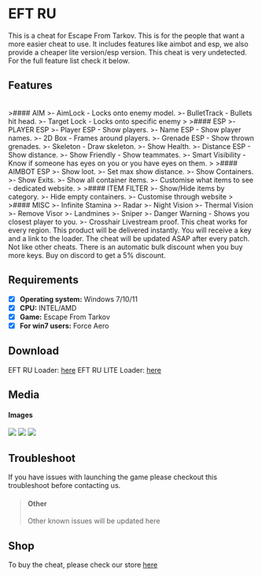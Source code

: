 # EFT RU

This is a cheat for Escape From Tarkov. This is for the people that want a more easier cheat to use.
It includes features like aimbot and esp, we also provide a cheaper lite version/esp version. 
This cheat is very undetected.
For the full feature list check it below.


## Features

<br />
>#### AIM
>- AimLock - Locks onto enemy model.
>- BulletTrack - Bullets hit head.
>- Target Lock - Locks onto specific enemy 
>
>#### ESP
>- PLAYER ESP
>- Player ESP - Show players.
>- Name ESP - Show player names.
>- 2D Box - Frames around players.
>- Grenade ESP - Show thrown grenades.
>- Skeleton - Draw skeleton.
>- Show Health.
>- Distance ESP - Show distance.
>- Show Friendly - Show teammates.
>- Smart Visibility - Know if someone has eyes on you or you have eyes on them.
>
>#### AIMBOT ESP
>- Show loot.
>- Set max show distance.
>- Show Containers.
>- Show Exits.
>- Show all container items.
>- Customise what items to see - dedicated website.
>
>#### ITEM FILTER
>- Show/Hide items by category.
>- Hide empty containers.
>- Customise through website
>
>#### MISC
>- Infinite Stamina
>- Radar
>- Night Vision
>- Thermal Vision
>- Remove Visor
>- Landmines
>- Sniper
>- Danger Warning - Shows you closest player to you.
>- Crosshair

<Callout>
Livestream proof.
This cheat works for every region.
This product will be delivered instantly. You will receive a key and a link to the loader.
The cheat will be updated ASAP after every patch. Not like other cheats.
There is an automatic bulk discount when you buy more keys.
Buy on discord to get a 5% discount.
</Callout>

## Requirements

- [x] **Operating system:** Windows 7/10/11
- [x] **CPU:** INTEL/AMD
- [x] **Game:** Escape From Tarkov
- [x] **For win7 users:** Force Aero

## Download
EFT RU Loader: [here](https://mega.nz/file/J1QQySoB#U9JQA-CNDU-XYppkAeBOstDJcmiDiS9OCD2mcgns8jg)
EFT RU LITE Loader: [here](https://mega.nz/file/coByTRCQ#l8zAOUDp1xA-Eb180vwAAwQ6x1iL7HvkWvoGQLNPRUk)
## Media

#### Images


<Image src="/screen1ru.png" width={960} height={540}/>
<Image src="/screen2ru.png" width={960} height={540}/>
<Image src="/screen3ru.png" width={960} height={540}/>


## Troubleshoot
If you have issues with launching the game please checkout this troubleshoot before contacting us.

>#### Other
>Other known issues will be updated here

## Shop
To buy the cheat, please check our store [here](https://monuzo.cc/)
